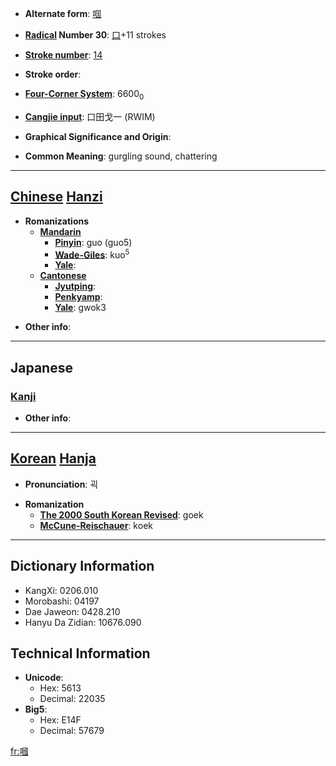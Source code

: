 * '''Alternate form''': [[啯]]

* '''[[Wiktionary:Chinese radical index| Radical]] Number 30''': [[Wiktionary:Chinese radical index 口|口]]+11 strokes

* '''[[Wiktionary:Chinese total strokes index|Stroke number]]''': [[Wiktionary:Chinese total strokes index 14|14]]

* '''Stroke order''': 

* '''[[Wiktionary:Chinese four corner index|Four-Corner System]]''': 6600<sub>0</sub>

* '''[[Wiktionary:Chinese Cangjie index|Cangjie input]]''': 口田戈一 (RWIM)

* '''Graphical Significance and Origin''': 

* '''Common Meaning''': gurgling sound, chattering

----

== [[Chinese]] [[Hanzi]] ==

* '''Romanizations'''
** '''[[Mandarin]]'''
*** '''[[Pinyin]]''': guo (guo5)
*** '''[[Wade-Giles]]''': kuo<sup>5</sup>
*** '''[[Yale]]''': 
** '''[[Cantonese]]'''
*** '''[[Jyutping]]''':
*** '''[[Penkyamp]]''': 
*** '''[[Yale]]''': gwok3

* '''Other info''': 

----

==Japanese==
===[[Kanji]]===
{{kanji|on readings=[[かく]] (kaku), [[きょく]] (kyoku)|kun readings=}}

* '''Other info''':  

----

== [[Korean]] [[Hanja]] ==

* '''Pronunciation''': 괵

* '''Romanization'''
** '''[[The 2000 South Korean Revised Romanization|The 2000 South Korean Revised]]''': goek
** '''[[McCune-Reischauer]]''': koek

----

== Dictionary Information ==

* KangXi: 0206.010
* Morobashi: 04197
* Dae Jaweon: 0428.210
* Hanyu Da Zidian: 10676.090

== Technical Information ==

* '''Unicode''':
** Hex: 5613
** Decimal: 22035
* '''Big5''':
** Hex: E14F
** Decimal: 57679

[[fr:嘓]]
